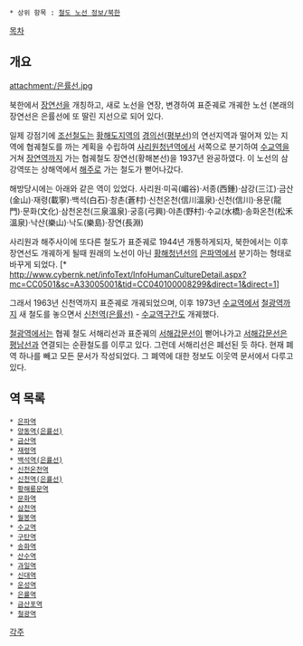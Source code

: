  * 상위 항목 : [[철도 노선 정보/북한]]

[[목차]]
== 개요 ==
attachment:/은률선.jpg

북한에서 [[장연선]]을 개칭하고, 새로 노선을 연장, 변경하여 표준궤로 개궤한 노선 (본래의 장연선은 은률선에 또 딸린 지선으로 되어 있다.

일제 강점기에 [[조선철도]]는 [[황해도]]지역의 [[경의선]]([[평부선]])의 연선지역과 떨어져 있는 지역에 협궤철도를 까는 계획을 수립하여 [[사리원청년역]]에서 서쪽으로 분기하여 [[수교역]]을 거쳐 [[장연역]]까지 가는 협궤철도 장연선(황해본선)을 1937년 완공하였다. 이 노선의 삼강역또는 상해역에서 [[해주]]로 가는 철도가 뻗어나갔다.

해방당시에는 아래와 같은 역이 있었다. 사리원·미곡(嵋谷)·서종(西鍾)·삼강(三江)·금산(金山)·재령(載寧)·백석(白石)·창촌(蒼村)·신천온천(信川溫泉)·신천(信川)·용문(龍門)·문화(文化)·삼천온천(三泉溫泉)·궁흥(弓興)·야촌(野村)·수교(水橋)·송화온천(松禾溫泉)·낙산(樂山)·낙도(樂島)·장연(長淵)

사리원과 해주사이에 또다른 철도가 표준궤로 1944년 개통하게되자, 북한에서는 이후 장연선도 개궤하게 될때 원래의 노선이 아닌 [[황해청년선]]의 [[은파역]]에서 분기하는 형태로 바꾸게 되었다. [* http://www.cybernk.net/infoText/InfoHumanCultureDetail.aspx?mc=CC0501&sc=A33005001&tid=CC040100008299&direct=1&direct=1]

그래서 1963년 신천역까지 표준궤로 개궤되었으며, 이후 1973년 [[수교역]]에서 [[철광역]]까지 새 철도를 놓으면서 [[신천역(은률선)]] - [[수교역]]구간도 개궤했다.

[[철광역]]에서는 협궤 철도 서해리선과 표준궤의 [[서해갑문선]]이 뻗어나가고 [[서해갑문선]]은 [[평남선]]과 연결되는 순환철도를 이루고 있다.  그런데 서해리선은 폐선된 듯 하다. 현재 폐역 하나를 빼고 모든 문서가 작성되었다. 그 폐역에 대한 정보도 이웃역 문서에서 다루고 있다.

== 역 목록 ==
 * [[은파역]]
 * [[양동역(은률선)]]
 * [[금산역]]
 * [[재령역]]
 * [[백석역(은률선)]]
 * [[신천온천역]]
 * [[신천역(은률선)]]
 * [[황해룡문역]]
 * [[문화역]]
 * [[삼천역]]
 * [[월봉역]]
 * [[수교역]]
 * [[구탄역]]
 * [[송화역]]
 * [[산수역]] 
 * [[과일역]]
 * [[신대역(과일)|신대역]]
 * [[운성역]]
 * [[은률역]]
 * [[금산포역]]
 * [[철광역]]

[[각주]] 

